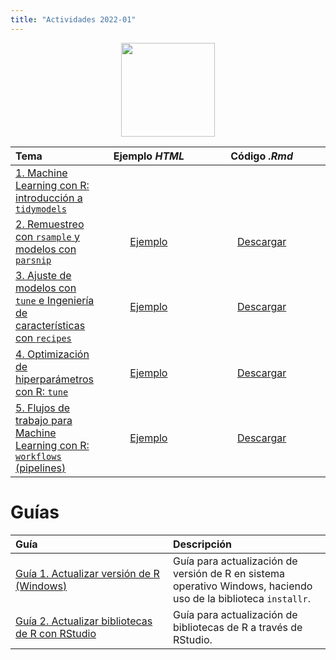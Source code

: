 ```yaml
---
title: "Actividades 2022-01"
---
```


<center>
<img src = "https://www.tidymodels.org/images/tidymodels.png" width = 150/>
</center>

| Tema | Ejemplo *HTML*| Código *.Rmd* |
| :----- | :-----: | :-------: |
| [1. Machine Learning con R: introducción a `tidymodels`](/Actividades/2022_01/01-ML-Intro.html) |   | |
| [2. Remuestreo con `rsample` y modelos con `parsnip`](/Actividades/2022_01/02-Resampling-Parsnip.html) | [Ejemplo](https://rpubs.com/Edimer/893663) | [Descargar](/Actividades/2022_01/documents_rmd/01-remuestreo-modelos-parsnip.zip) |
| [3. Ajuste de modelos con `tune` e Ingeniería de características con `recipes`](/Actividades/2022_01/03-Ajuste-FeatureEngineering.html) | [Ejemplo]()  | [Descargar](/Actividades/2022_01/documents_rmd/) |
| [4. Optimización de hiperparámetros con R: `tune` ](/Actividades/2022_01/) | [Ejemplo]() | [Descargar](/Actividades/2022_01/documents_rmd/) |
| [5. Flujos de trabajo para Machine Learning con R: `workflows` (pipelines)](/Actividades/2022_01/) | [Ejemplo]() | [Descargar](/Actividades/2022_01/documents_rmd/) |

# Guías

| Guía | Descripción |
| :----- | :----- |
| [Guía 1. Actualizar versión de R (Windows)](/Actividades/2021_01/guide01.html) | Guía para actualización de versión de R en sistema operativo Windows, haciendo uso de la biblioteca `installr`. |
| [Guía 2. Actualizar bibliotecas de R con RStudio](/Actividades/2021_01/guide02.html) | Guía para actualización de bibliotecas de R a través de RStudio. |
